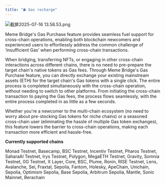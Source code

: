 ```yaml
---
title: "⛽ Gas recharge"
---
```


![截屏2025-07-16 13.58.53.png](/images/截屏2025-07-1613.58.53.png)

Meme Bridge's Gas Purchase feature provides seamless fuel support for cross-chain operations, enabling both blockchain newcomers and experienced users to effortlessly address the common challenge of ‘insufficient Gas’ when performing cross-chain transactions.

When bridging, transferring NFTs, or engaging in other cross-chain interactions across different chains, there is no need to pre-prepare the target chain's native tokens as Gas fees. Through Meme Bridge's Gas Purchase feature, you can directly exchange your existing mainstream assets (ETH) for the target chain's Gas tokens with a single click. The entire process is completed simultaneously with the cross-chain operation, without needing to switch to other platforms. From initiating the cross-chain transaction to paying the Gas fees, the process flows seamlessly, with the entire process completed in as little as a few seconds.

Whether you're a newcomer to the multi-chain ecosystem (no need to worry about pre-stocking Gas tokens for niche chains) or a seasoned cross-chain user (eliminating the hassle of multiple Gas token exchanges), this feature lowers the barrier to cross-chain operations, making each transaction more efficient and hassle-free.

**Currently supported chains**

Monad Testnet, Basecamp, BSC Testnet, Incentiv Testnet, Pharos Testnet, SaharaAI Testnet, Irys Testnet, Polygon, MegaETH Testnet, Gravity, Somnia Testnet, 0G Testnet, X Layer, Core, BSC, Plume, Ronin, RISE Testnet, Lens, Avalanche, Sei, Fraxtal, Sepolia, Fantom, Holesky, ApeChain, Unichain, Sepolia, Optimism Sepolia, Base Sepolia, Arbitrum Sepolia, Mantle, Sonic Mainnet, Berachain